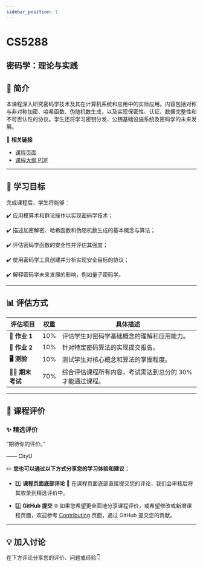 ```yaml
---
sidebar_position: 1
---
```


# CS5288
## 密码学：理论与实践

## **📘 简介**
本课程深入研究密码学技术及其在计算机系统和应用中的实际应用。内容包括对称与非对称加密、哈希函数、伪随机数生成，以及实现保密性、认证、数据完整性和不可否认性的协议。学生还将学习密钥分发、公钥基础设施系统及密码学的未来发展。

🔗 **相关链接**
- [课程页面](https://www.cityu.edu.hk/catalogue/pg/202425/course/CS5288.htm)
- [课程大纲 PDF](https://www.cityu.edu.hk/catalogue/pg/202425/course/CS5288.pdf)

---

## **🎯 学习目标**

完成课程后，学生将能够：

✔️ 应用模算术和群论操作以实现密码学技术；

✔️ 描述加密解密、哈希函数和伪随机数生成的基本概念与算法；

✔️ 评估密码学函数的安全性并评估其强度；

✔️ 使用密码学工具创建并分析实现安全目标的协议；

✔️ 解释密码学未来发展的影响，例如量子密码学。

---

## **📊 评估方式**

| **评估项目**            | **权重** | **具体描述**                                                                                       |
|------------------------|---------|---------------------------------------------------------------------------------------------------|
| **📝 作业 1**           | 10%     | 评估学生对密码学基础概念的理解和应用能力。                                                        |
| **📝 作业 2**           | 10%     | 针对特定密码算法的实现提交报告。                                                                   |
| **🖥️ 测验**             | 10%     | 测试学生对核心概念和算法的掌握程度。                                                               |
| **🧑‍💻 期末考试**       | 70%     | 综合评估课程所有内容，考试需达到总分的 30% 才能通过课程。                                          |

---

## **💬 课程评价**

### ✨ **精选评价**
<div className={commentStyles.commentBox}>
    <p className={commentStyles.commentText}>
        “期待你的评价。”
    </p>
    <p className={commentStyles.commentAuthor}>—— CityU</p>
</div>

✏️ **您也可以通过以下方式分享您的学习体验和建议：**

- 1️⃣ **课程页面底部评论**
💬 在课程页面底部直接提交您的评论，我们会审核后将其收录到精选评价中。

- 2️⃣ **GitHub 提交**
🌐 如果您希望更全面地分享课程评价，或希望修改或新增课程页面，欢迎参考 [Contributing](https://penjc.github.io/CityU/contributing) 页面，通过 GitHub 提交您的贡献。




---

## **💡 加入讨论**

在下方评论分享您的评价、问题或经验👇
<Utterances />